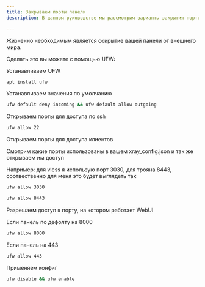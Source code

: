 ```yaml
---
title: Закрываем порты панели
description: В данном руководстве мы рассмотрим варианты закрытия портов с помощью ufw

---
```


Жизненно необходимым является сокрытие вашей панели от внешнего мира.

Сделать это вы можете с помощью UFW:

Устанавливаем UFW

```bash
apt install ufw 
```

Устанавливаем значения по умолчанию 

```bash
ufw default deny incoming && ufw default allow outgoing
```

Открываем порты для доступа по ssh
```bash
ufw allow 22
```

Открываем порты для доступа клиентов 

Смотрим какие порты использованы в вашем xray_config.json и так же открываем им доступ 

Например: для vless я использую порт 3030, для трояна 8443, соотвественно для меня это будет выглядеть так 

```bash
ufw allow 3030
```

```bash
ufw allow 8443
```

Разрешаем доступ к порту, на котором работает WebUI

Если панель по дефолту на 8000 
```bash
ufw allow 8000
```
Если панель на 443
```bash
ufw allow 443
```

Применяем конфиг 
```bash
ufw disable && ufw enable
``` 

